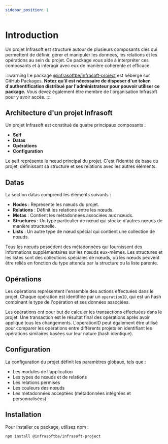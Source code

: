 ```yaml
---
sidebar_position: 1
---
```


# Introduction

Un projet Infrasoft est structuré autour de plusieurs composants clés qui permettent de définir, gérer et manipuler les données, les relations et les opérations au sein du projet. Ce package vous aide à interpréter ces composants et à interagir avec eux de manière cohérente et efficace.

:::warning
  Le package [@infrasoftbe/infrasoft-project](https://github.com/infrasoftbe/Infrasoft-vnv-ritual-project/pkgs/npm/infrasoft-project) est hébergé sur GitHub Packages. **Notez qu'il est nécessaire de disposer d'un token d'authentification distribué par l'administrateur pour pouvoir utiliser ce package.** Vous devez également être membre de l'organisation Infrasoft pour y avoir accès.
:::

## Architecture d'un projet Infrasoft
Un projet Infrasoft est constitué de quatre principaux composants :

- **Self**
- **Datas**
- **Opérations**
- **Configuration**

Le self représente le nœud principal du projet. C'est l'identité de base du projet, définissant sa structure et ses relations avec les autres éléments.

## Datas

La section datas comprend les éléments suivants :

- **Nodes** : Représente les nœuds du projet.
- **Relations** : Définit les relations entre les nœuds.
- **Metas** : Contient les métadonnées associées aux nœuds.
- **Structures** : Un type particulier de nœud qui stocke d'autres nœuds de manière structurelle.
- **Lists** : Un autre type de nœud spécial qui contient une collection de nœuds.

Tous les nœuds possèdent des métadonnées qui fournissent des informations supplémentaires sur les nœuds eux-mêmes. Les structures et les listes sont des collections spéciales de nœuds, où les nœuds peuvent être reliés en fonction du type attendu par la structure ou la liste parente.

## Opérations

Les opérations représentent l'ensemble des actions effectuées dans le projet. Chaque opération est identifiée par un `operationID`, qui est un hash combinant le type de l'opération et ses données associées.

Les opérations ont pour but de calculer les transactions effectuées dans le projet. Une transaction est le résultat final des opérations après avoir appliqué tous les changements. L'operationID peut également être utilisé pour comparer les opérations entre différents projets en identifiant les opérations similaires basées sur leur nature (hash identique).

## Configuration
La configuration du projet définit les paramètres globaux, tels que :

- Les modules de l'application
- Les types de nœuds et de relations
- Les relations permises
- Les couleurs des nœuds
- Les métadonnées acceptées (métadonnées intégrées et personnalisées)

## Installation

Pour installer ce package, utilisez npm :

```bash
npm install @infrasoftbe/infrasoft-project
```

